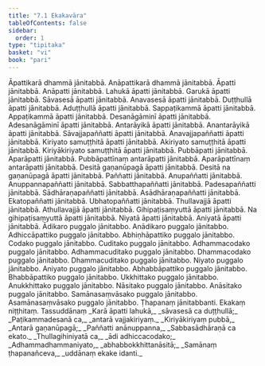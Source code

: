 ```yaml
---
title: "7.1 Ekakavāra"
tableOfContents: false
sidebar:
  order: 1
type: "tipitaka"
basket: "vi"
book: "pari"
---
```



<DynamicBreadcrumb />

<Division number="321" book="pari">

<Paragraph number="1440" book="pari">
Āpattikarā dhammā jānitabbā. Anāpattikarā dhammā jānitabbā. Āpatti jānitabbā. Anāpatti jānitabbā. Lahukā āpatti jānitabbā. Garukā āpatti jānitabbā. Sāvasesā āpatti jānitabbā. Anavasesā āpatti jānitabbā. Duṭṭhullā āpatti jānitabbā. Aduṭṭhullā āpatti jānitabbā. Sappaṭikammā āpatti jānitabbā. Appaṭikammā āpatti jānitabbā. Desanāgāminī āpatti jānitabbā. Adesanāgāminī āpatti jānitabbā. Antarāyikā āpatti jānitabbā. Anantarāyikā āpatti jānitabbā. Sāvajjapaññatti āpatti jānitabbā. Anavajjapaññatti āpatti jānitabbā. Kiriyato samuṭṭhitā āpatti jānitabbā. Akiriyato samuṭṭhitā āpatti jānitabbā. Kiriyākiriyato samuṭṭhitā āpatti jānitabbā. Pubbāpatti jānitabbā. Aparāpatti jānitabbā. Pubbāpattīnaṃ antarāpatti jānitabbā. Aparāpattīnaṃ antarāpatti jānitabbā. Desitā gaṇanūpagā āpatti jānitabbā. Desitā na gaṇanūpagā āpatti jānitabbā. Paññatti jānitabbā. Anupaññatti jānitabbā. Anuppannapaññatti jānitabbā. Sabbatthapaññatti jānitabbā. Padesapaññatti jānitabbā. Sādhāraṇapaññatti jānitabbā. Asādhāraṇapaññatti jānitabbā. Ekatopaññatti jānitabbā. Ubhatopaññatti jānitabbā. Thullavajjā āpatti jānitabbā. Athullavajjā āpatti jānitabbā. Gihipaṭisaṃyuttā āpatti jānitabbā. Na gihipaṭisaṃyuttā āpatti jānitabbā. Niyatā āpatti jānitabbā. Aniyatā āpatti jānitabbā. Ādikaro puggalo jānitabbo. Anādikaro puggalo jānitabbo. Adhiccāpattiko puggalo jānitabbo. Abhiṇhāpattiko puggalo jānitabbo. Codako puggalo jānitabbo. Cuditako puggalo jānitabbo. Adhammacodako puggalo jānitabbo. Adhammacuditako puggalo jānitabbo. Dhammacodako puggalo jānitabbo. Dhammacuditako puggalo jānitabbo. Niyato puggalo jānitabbo. Aniyato puggalo jānitabbo. Abhabbāpattiko puggalo jānitabbo. Bhabbāpattiko puggalo jānitabbo. Ukkhittako puggalo jānitabbo. Anukkhittako puggalo jānitabbo. Nāsitako puggalo jānitabbo. Anāsitako puggalo jānitabbo. Samānasaṃvāsako puggalo jānitabbo. Asamānasaṃvāsako puggalo jānitabbo. Ṭhapanaṃ jānitabbanti.

</Paragraph>
</Division>

<Paragraph number="1441" type="center" book="pari">
Ekakaṃ niṭṭhitaṃ.



</Paragraph>

<Paragraph number="1442" type="center" book="pari">
Tassuddānaṃ


</Paragraph>

<Paragraph number="1443" type="verses" book="pari">
_Karā āpatti lahukā,_  
_sāvasesā ca duṭṭhullā;_  
_Paṭikammadesanā ca,_  
_antarā vajjakiriyaṃ._  

</Paragraph>

<Paragraph number="1444" type="verses" book="pari">
_Kiriyākiriyaṃ pubbā,_  
_Antarā gaṇanūpagā;_  
_Paññatti anānuppanna,_  
_Sabbasādhāraṇā ca ekato._  

</Paragraph>

<Paragraph number="1445" type="verses" book="pari">
_Thullagihiniyatā ca,_  
_ādi adhiccacodako;_  
_Adhammadhammaniyato,_  
_abhabbokkhittanāsitā;_  
_Samānaṃ ṭhapanañceva,_  
_uddānaṃ ekake idanti._
</Paragraph>